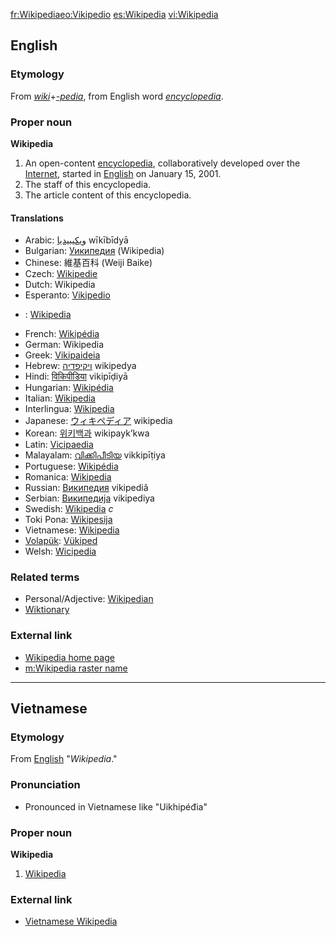 [[fr:Wikipedia]][[eo:Vikipedio]] [[es:Wikipedia]] [[vi:Wikipedia]]

==English==

===Etymology===
From ''[[wiki]]''+''[[-pedia]]'', from English word ''[[encyclopedia]]''.

===Proper noun===
'''Wikipedia'''

# An open-content [[encyclopedia]], collaboratively developed over the [[Internet]], started in [[English]] on January 15, 2001.
# The staff of this encyclopedia.
# The article content of this encyclopedia.

==== Translations ====
*Arabic: [[ويكيبيديا]] wīkībīdyā
*Bulgarian: [[Уикипедия]] (Wikipedia)
*Chinese: 維基百科 (Weiji Baike)
*Czech: [[Wikipedie]]
*Dutch: Wikipedia
*Esperanto: [[Vikipedio]]
*{{fi}}: [[Wikipedia]]
*French: [[Wikipédia]]
*German: Wikipedia
*Greek: [[Vikipaideia]]
*Hebrew: [[ויקיפדיה]] wikipedya
*Hindi: [[विकिपीडिया]] vikipīḍiyā
*Hungarian: [[Wikipédia]]
*Italian: [[Wikipedia]]
*Interlingua: [[Wikipedia]]
*Japanese: [[ウィキペディア]] wikipedia
*Korean: [[위키백과]] wikipayk’kwa
*Latin: [[Vicipaedia]]
*Malayalam: [[വിക്കിപീടിയ]] vikkipīṭiya
*Portuguese: [[Wikipédia]]
*Romanica: [[Wikipedia]]
*Russian: [[Википедия]] vikipediâ
*Serbian: [[Википедија]] vikipediya
*Swedish: [[Wikipedia]] ''c''
*Toki Pona: [[Wikipesija]]
*Vietnamese: [[#Vietnamese|Wikipedia]]
*[[Volapük]]: [[Vükiped]]
*Welsh: [[Wicipedia]]

=== Related terms ===

*Personal/Adjective: [[Wikipedian]]
*[[Wiktionary]]

=== External link ===
* [[w:Main Page|Wikipedia home page]]
* [[m:Wikipedia raster name]]

----

==Vietnamese==

===Etymology===
From [[English]] "''Wikipedia''."

===Pronunciation===
*Pronounced in Vietnamese like "Uikhipéđia"

===Proper noun===
'''Wikipedia'''

#[[#English|Wikipedia]]

===External link===
*[[:vi:Trang Chính|Vietnamese Wikipedia]]